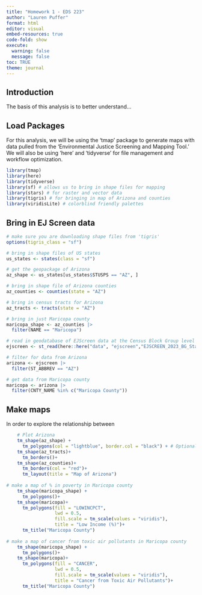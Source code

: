 ```yaml
---
title: "Homework 1 - EDS 223"
author: "Lauren Puffer"
format: html
editor: visual
embed-resources: true
code-fold: show
execute: 
  warning: false
  message: false
toc: TRUE
theme: journal
---
```


## Introduction

The basis of this analysis is to better understand...

## Load Packages

For this analysis, we will be using the 'tmap' package to generate maps with data pulled from the 'Environmental Justice Screening and Mapping Tool.' We will also be using 'here' and 'tidyverse' for file management and workflow optimization.

```r
library(tmap)
library(here)
library(tidyverse)
library(sf) # allows us to bring in shape files for mapping
library(stars) # for raster and vector data
library(tigris) # for bringing in map of Arizona and counties
library(viridisLite) # colorblind friendly palettes
```

## Bring in EJ Screen data

```r
# make sure you are downloading shape files from 'tigris'
options(tigris_class = "sf")

# bring in shape files of US states
us_states <- states(class = "sf")

# get the geopackage of Arizona
az_shape <- us_states[us_states$STUSPS == "AZ", ]

# bring in shape file of Arizona counties 
az_counties <- counties(state = "AZ")

# bring in census tracts for Arizona
az_tracts <- tracts(state = "AZ")

# bring in just Maricopa county
maricopa_shape <- az_counties |>
  filter(NAME == "Maricopa")

# read in geodatabase of EJScreen data at the Census Block Group level
ejscreen <- st_read(here::here("data", "ejscreen","EJSCREEN_2023_BG_StatePct_with_AS_CNMI_GU_VI.gdb")) 

# filter for data from Arizona
arizona <- ejscreen |>
  filter(ST_ABBREV == "AZ") 

# get data from Maricopa county
maricopa <- arizona |>
  filter(CNTY_NAME %in% c("Maricopa County"))

```

## Make maps

In order to explore the relationship between

```r
    # Plot Arizona
    tm_shape(az_shape) +
      tm_polygons(col = "lightblue", border.col = "black") + # Optional: set color and border
    tm_shape(az_tracts)+
      tm_borders()+
    tm_shape(az_counties)+
      tm_borders(col = "red")+
      tm_layout(title = "Map of Arizona")
    
# make a map of % in poverty in Maricopa county
    tm_shape(maricopa_shape) +
      tm_polygons()+
    tm_shape(maricopa)+
      tm_polygons(fill = "LOWINCPCT",
                  lwd = 0.5,
                  fill.scale = tm_scale(values = "viridis"),
                  title = "Low Income (%)")+
      tm_title("Maricopa County")
    
# make a map of cancer from toxic air pollutants in Maricopa county
    tm_shape(maricopa_shape) +
      tm_polygons()+
    tm_shape(maricopa)+
      tm_polygons(fill = "CANCER",
                  lwd = 0.5,
                  fill.scale = tm_scale(values = "viridis"),
                  title = "Cancer from Toxic Air Pollutants")+
      tm_title("Maricopa County")

```
